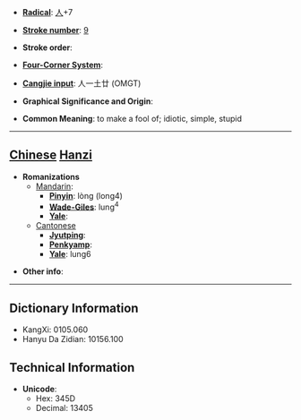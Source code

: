* '''[[Wiktionary:Chinese radical index| Radical]]''': [[Wiktionary:Chinese radical index 人|人]]+7

* '''[[Wiktionary:Chinese total strokes index|Stroke number]]''': [[Wiktionary:Chinese total strokes index 9|9]]

* '''Stroke order''': 

* '''[[Wiktionary:Chinese four corner index|Four-Corner System]]''': 

* '''[[Wiktionary:Chinese Cangjie index|Cangjie input]]''': 人一土廿 (OMGT)

* '''Graphical Significance and Origin''': 

* '''Common Meaning''': to make a fool of; idiotic, simple, stupid

----

== [[Chinese]] [[Hanzi]] ==

* '''Romanizations'''
** [[Mandarin]]:
*** '''[[Pinyin]]''': lòng (long4)
*** '''[[Wade-Giles]]''': lung<sup>4</sup>
*** '''[[Yale]]''': 
**[[Cantonese]]
***'''[[Jyutping]]''':
***'''[[Penkyamp]]''': 
***'''[[Yale]]''': lung6

* '''Other info''': 

----

== Dictionary Information ==

* KangXi: 0105.060
* Hanyu Da Zidian: 10156.100

== Technical Information ==

* '''Unicode''':
** Hex: 345D
** Decimal: 13405